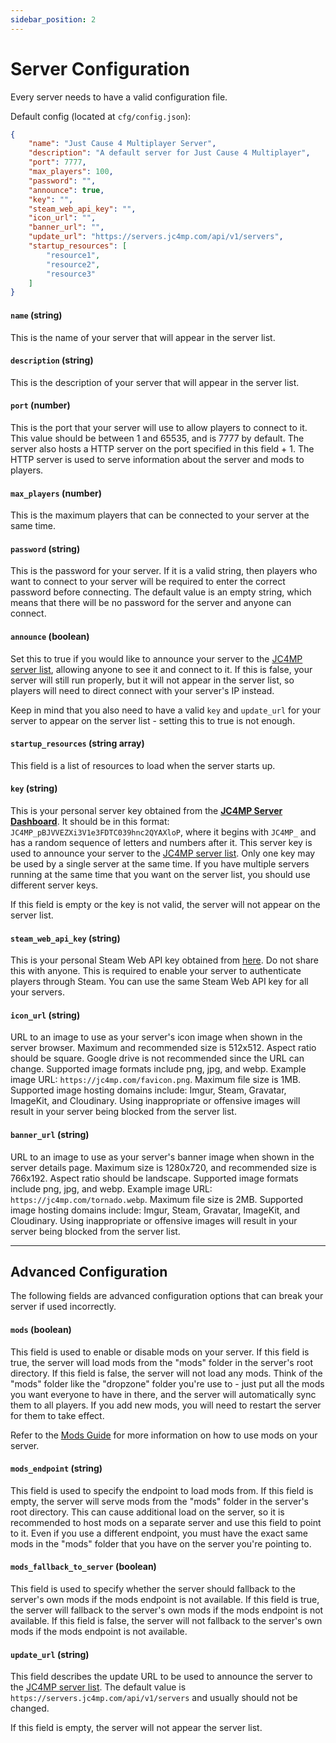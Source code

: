 ```yaml
---
sidebar_position: 2
---
```


# Server Configuration

Every server needs to have a valid configuration file.

Default config (located at `cfg/config.json`):
```json
{
    "name": "Just Cause 4 Multiplayer Server",
    "description": "A default server for Just Cause 4 Multiplayer",
    "port": 7777,
    "max_players": 100,
    "password": "",
    "announce": true,
    "key": "",
    "steam_web_api_key": "",
    "icon_url": "",
    "banner_url": "",
    "update_url": "https://servers.jc4mp.com/api/v1/servers",
    "startup_resources": [
        "resource1",
        "resource2",
        "resource3"
    ]
}
```


#### `name` (string)

This is the name of your server that will appear in the server list.

#### `description` (string)

This is the description of your server that will appear in the server list.

#### `port` (number)

This is the port that your server will use to allow players to connect to it. This value should be between 1 and 65535, and is 7777 by default. The server also hosts a HTTP server on the port specified in this field + 1. The HTTP server is used to serve information about the server and mods to players.

#### `max_players` (number)

This is the maximum players that can be connected to your server at the same time.

#### `password` (string)

This is the password for your server. If it is a valid string, then players who want to connect to your server will be required to enter the correct password before connecting. The default value is an empty string, which means that there will be no password for the server and anyone can connect.

#### `announce` (boolean)

Set this to true if you would like to announce your server to the [JC4MP server list](https://servers.jc4mp.com), allowing anyone to see it and connect to it. If this is false, your server will still run properly, but it will not appear in the server list, so players will need to direct connect with your server's IP instead.

Keep in mind that you also need to have a valid `key` and `update_url` for your server to appear on the server list - setting this to true is not enough.

#### `startup_resources` (string array)

This field is a list of resources to load when the server starts up. 

#### `key` (string)

This is your personal server key obtained from the **[JC4MP Server Dashboard](https://servers.jc4mp.com/dashboard)**. It should be in this format: `JC4MP_pBJVVEZXi3V1e3FDTC039hnc2QYAXloP`, where it begins with `JC4MP_` and has a random sequence of letters and numbers after it. This server key is used to announce your server to the [JC4MP server list](https://servers.jc4mp.com/). Only one key may be used by a single server at the same time. If you have multiple servers running at the same time that you want on the server list, you should use different server keys.

If this field is empty or the key is not valid, the server will not appear on the server list.

#### `steam_web_api_key` (string)

This is your personal Steam Web API key obtained from [here](https://steamcommunity.com/dev/apikey). Do not share this with anyone. This is required to enable your server to authenticate players through Steam. You can use the same Steam Web API key for all your servers.

#### `icon_url` (string)

URL to an image to use as your server's icon image when shown in the server browser. Maximum and recommended size is 512x512. Aspect ratio should be square. Google drive is not recommended since the URL can change. Supported image formats include png, jpg, and webp. Example image URL: `https://jc4mp.com/favicon.png`. Maximum file size is 1MB. Supported image hosting domains include: Imgur, Steam, Gravatar, ImageKit, and Cloudinary. Using inappropriate or offensive images will result in your server being blocked from the server list.

#### `banner_url` (string)

URL to an image to use as your server's banner image when shown in the server details page. Maximum size is 1280x720, and recommended size is 766x192. Aspect ratio should be landscape. Supported image formats include png, jpg, and webp. Example image URL: `https://jc4mp.com/tornado.webp`. Maximum file size is 2MB. Supported image hosting domains include: Imgur, Steam, Gravatar, ImageKit, and Cloudinary. Using inappropriate or offensive images will result in your server being blocked from the server list.


---

## Advanced Configuration

The following fields are advanced configuration options that can break your server if used incorrectly.

#### `mods` (boolean)

This field is used to enable or disable mods on your server. If this field is true, the server will load mods from the "mods" folder in the server's root directory. If this field is false, the server will not load any mods. Think of the "mods" folder like the "dropzone" folder you're use to - just put all the mods you want everyone to have in there, and the server will automatically sync them to all players. If you add new mods, you will need to restart the server for them to take effect.

Refer to the [Mods Guide](/mods/overview) for more information on how to use mods on your server.

#### `mods_endpoint` (string)

This field is used to specify the endpoint to load mods from. If this field is empty, the server will serve mods from the "mods" folder in the server's root directory. This can cause additional load on the server, so it is recommended to host mods on a separate server and use this field to point to it. Even if you use a different endpoint, you must have the exact same mods in the "mods" folder that you have on the server you're pointing to.

#### `mods_fallback_to_server` (boolean)

This field is used to specify whether the server should fallback to the server's own mods if the mods endpoint is not available. If this field is true, the server will fallback to the server's own mods if the mods endpoint is not available. If this field is false, the server will not fallback to the server's own mods if the mods endpoint is not available.

#### `update_url` (string)

This field describes the update URL to be used to announce the server to the [JC4MP server list](https://servers.jc4mp.com/). The default value is `https://servers.jc4mp.com/api/v1/servers` and usually should not be changed.

If this field is empty, the server will not appear the server list.
